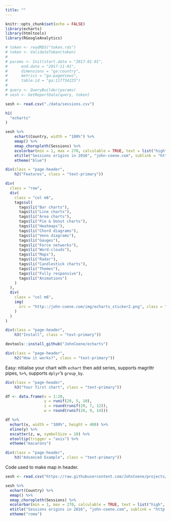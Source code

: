 ```yaml
---
title: ""
---
```


```r
knitr::opts_chunk$set(echo = FALSE)
library(echarts)
library(htmltools)
library(RGoogleAnalytics)

# token <- readRDS("token.rds")
# token <- ValidateToken(token)
# 
# params <- Init(start.date = "2017-01-01", 
#      end.date = "2017-11-01",
#      dimensions = "ga:country",
#      metrics = "ga:pageViews",
#      table.id = "ga:117734225")
# 
# query <- QueryBuilder(params)
# sesh <- GetReportData(query, token)

sesh <- read.csv("./data/sessions.csv")
```

<main>
<div class = "container">

```r
h1(
  "echarts"
)
```

```r
sesh %>% 
    echart(Country, width = "100%") %>% 
    emap() %>% 
    emap_choropleth(Sessions) %>% 
    ecolorbar(min = 1, max = 270, calculable = TRUE, text = list("high", "low")) %>% 
    etitle("Sessions origins in 2016", "john-coene.com", sublink = "http://john-coene.com/") %>%
    etheme("blue")
```

```r
div(class = "page-header",
    h2("Features", class = "text-primary"))

div(
  class = "row",
  div(
    class = "col m6",
    tags$ul(
      tags$li("Bar charts"),
      tags$li("Line charts"),
      tags$li("Area charts"),
      tags$li("Pie & Donut charts"),
      tags$li("Heatmaps"),
      tags$li("Chord diagrams"),
      tags$li("Venn diagrams"),
      tags$li("Gauges"),
      tags$li("Force networks"),
      tags$li("Word-clouds"),
      tags$li("Maps"),
      tags$li("Radar"),
      tags$li("Candlestick charts"),
      tags$li("Themes"),
      tags$li("Fully responsive"),
      tags$li("Animations")
    )
  ),
  div(
    class = "col m6",
    img(
      src = "http::/john-coene.com/img/echarts_sticker2.png", class = "img-responsive"
    )
  )
)
```

```r
div(class = "page-header",
    h3("Install", class = "text-primary"))
```

```r
devtools::install_github("JohnCoene/echarts")
```

```r
div(class = "page-header",
    h2("How it works?", class = "text-primary"))
```

Easy: nitialise your chart with `echart` then add series, supports magrittr pipes, `%>%`, supports `dplyr`'s `group_by`.

```r
div(class = "page-header",
    h3("Your first chart", class = "text-primary"))
```

```r
df <- data.frame(x = 1:20,
                 y = runif(20, 5, 10),
                 z = round(runif(20, 7, 12)),
                 w = round(runif(20, 9, 14)))

df %>% 
  echart(x, width = "100%", height = 400) %>% 
  eline(y) %>%
  escatter(z, w, symbolSize = 10) %>%
  etooltip(trigger = "axis") %>% 
  etheme("macarons")
```

```r
div(class = "page-header",
    h3("Advanced Example", class = "text-primary"))
```

Code used to make map in header.

```r
sesh <- read.csv("https://raw.githubusercontent.com/JohnCoene/projects/gh-pages/htmlwidgets/echarts/data/sessions.csv")

sesh %>% 
  echart(Country) %>% 
  emap() %>% 
  emap_choropleth(Sessions) %>% 
  ecolorbar(min = 1, max = 270, calculable = TRUE, text = list("high", "low")) %>% 
  etitle("Sessions origins in 2016", "john-coene.com", sublink = "http://john-coene.com/") %>% 
  etheme("roma")
```

</div>
</main>